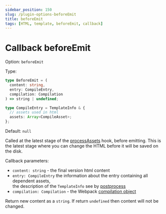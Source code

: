 ```yaml
---
sidebar_position: 150
slug: /plugin-options-beforeEmit
title: beforeEmit
tags: [HTML, template, beforeEmit, callback]
---
```


# Callback beforeEmit

Option: `beforeEmit`

Type:

```ts
type BeforeEmit = (
  content: string,
  entry: CompileEntry,
  compilation: Compilation
) => string | undefined;

type CompileEntry = TemplateInfo & {
  // assets used in html
  assets: Array<CompileAsset>;
};
```

Default: `null`

Called at the latest stage of the [processAssets](https://webpack.js.org/api/compilation-hooks/#processassets) hook, before emitting.
This is the latest stage where you can change the HTML before it will be saved on the disk.

Callback parameters:
- `content: string` - the final version html content
- `entry: CompileEntry` the information about the entry containing all dependent assets,\
the description of the `TemplateInfo` see by [postprocess](/plugin-options-postprocess)
- `compilation: Compilation` - the Webpack [compilation object](https://webpack.js.org/api/compilation-object/)

Return new content as a `string`.
If return `undefined` then content will not be changed.
